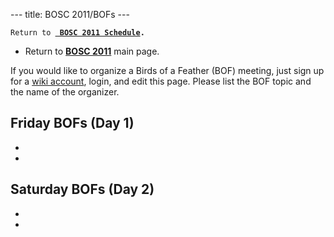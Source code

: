 ---
title: BOSC 2011/BOFs
---

 Return to '''[[BOSC_2011_Schedule | BOSC 2011 Schedule]].'''
* Return to '''[[BOSC_2011 | BOSC 2011]]''' main page.

If you would like to organize a Birds of a Feather (BOF) meeting, just sign up for a [[Special:Userlogin| wiki account]], login, and edit this page. Please list the BOF topic and the name of the organizer.

== Friday BOFs (Day 1) ==

* 
*

== Saturday BOFs (Day 2) ==

*
*
